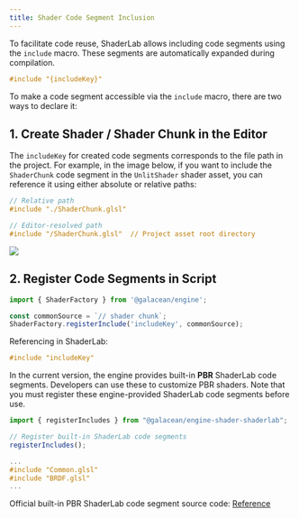 ```yaml
---
title: Shader Code Segment Inclusion  
---
```


To facilitate code reuse, ShaderLab allows including code segments using the `include` macro. These segments are automatically expanded during compilation.

```glsl showLineNumbers
#include "{includeKey}"
```

To make a code segment accessible via the `include` macro, there are two ways to declare it:

## 1. Create Shader / Shader Chunk in the Editor

The `includeKey` for created code segments corresponds to the file path in the project. For example, in the image below, if you want to include the `ShaderChunk` code segment in the `UnlitShader` shader asset, you can reference it using either absolute or relative paths:

```glsl showLineNumbers
// Relative path
#include "./ShaderChunk.glsl"

// Editor-resolved path
#include "/ShaderChunk.glsl"  // Project asset root directory
```

<Image src="https://mdn.alipayobjects.com/huamei_aftkdx/afts/img/A*3UDUS6OtbPUAAAAAAAAAAAAAeteEAQ/fmt.webp"  />

## 2. Register Code Segments in Script

```ts showLineNumbers
import { ShaderFactory } from '@galacean/engine';

const commonSource = `// shader chunk`;
ShaderFactory.registerInclude('includeKey', commonSource);
```

Referencing in ShaderLab:
```glsl showLineNumbers
#include "includeKey"
```

<Callout>

In the current version, the engine provides built-in **PBR** ShaderLab code segments. Developers can use these to customize PBR shaders. Note that you must register these engine-provided ShaderLab code segments before use.

```ts showLineNumbers {4} filename="TypeScript"
import { registerIncludes } from "@galacean/engine-shader-shaderlab";

// Register built-in ShaderLab code segments
registerIncludes();
```

```glsl showLineNumbers filename="ShaderLab"
...
#include "Common.glsl"
#include "BRDF.glsl"
...
```

Official built-in PBR ShaderLab code segment source code: [Reference](https://github.com/galacean/engine/blob/main/packages/shader-shaderlab/src/shaders/PBR.gs)  
</Callout>